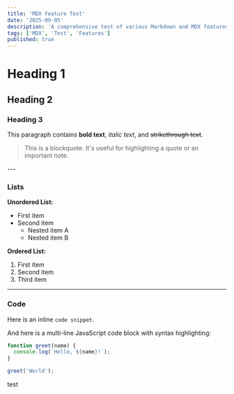 ```yaml
---
title: 'MDX Feature Test'
date: '2025-09-05'
description: 'A comprehensive test of various Markdown and MDX features to see how they are rendered.'
tags: ['MDX', 'Test', 'Features']
published: true
---
```



# Heading 1
## Heading 2
### Heading 3

This paragraph contains **bold text**, *italic text*, and ~~strikethrough text~~.

> This is a blockquote. It's useful for highlighting a quote or an important note.


<YouTubeEmbed videoId="NNcKX2XORQQ" />
---

### Lists

**Unordered List:**
- First item
- Second item
  - Nested item A
  - Nested item B

**Ordered List:**
1. First item
2. Second item
3. Third item

---

### Code

Here is an inline `code snippet`.

And here is a multi-line JavaScript code block with syntax highlighting:
```javascript
function greet(name) {
  console.log(`Hello, ${name}!`);
}

greet('World');
```
test
